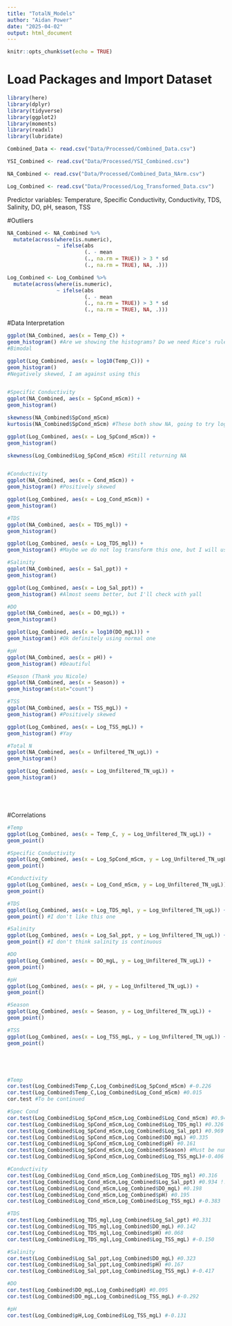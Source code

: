```yaml
---
title: "TotalN_Models"
author: "Aidan Power"
date: "2025-04-02"
output: html_document
---
```


```r
knitr::opts_chunk$set(echo = TRUE)
```

# Load Packages and Import Dataset

```r
library(here)
library(dplyr)
library(tidyverse)
library(ggplot2)
library(moments)
library(readxl)
library(lubridate)

```

```r

Combined_Data <- read.csv("Data/Processed/Combined_Data.csv")

YSI_Combined <- read.csv("Data/Processed/YSI_Combined.csv")

NA_Combined <- read.csv("Data/Processed/Combined_Data_NArm.csv")

Log_Combined <- read.csv("Data/Processed/Log_Transformed_Data.csv")

```

Predictor variables: Temperature, Specific Conductivity, Conductivity, TDS, Salinity, DO, pH, season, TSS

#Outliers

```r

NA_Combined <- NA_Combined %>%
  mutate(across(where(is.numeric), 
                ~ ifelse(abs
                         (. - mean
                         (., na.rm = TRUE)) > 3 * sd
                         (., na.rm = TRUE), NA, .)))

Log_Combined <- Log_Combined %>%
  mutate(across(where(is.numeric), 
                ~ ifelse(abs
                         (. - mean
                         (., na.rm = TRUE)) > 3 * sd
                         (., na.rm = TRUE), NA, .))) 


```



#Data Interpretation

```r

ggplot(NA_Combined, aes(x = Temp_C)) +
geom_histogram() #Are we showing the histograms? Do we need Rice's rule?
#Bimodal

ggplot(Log_Combined, aes(x = log10(Temp_C))) +
geom_histogram()
#Negatively skewed, I am against using this


#Specific Conductivity
ggplot(NA_Combined, aes(x = SpCond_mScm)) +
geom_histogram() 

skewness(NA_Combined$SpCond_mScm)
kurtosis(NA_Combined$SpCond_mScm) #These both show NA, going to try log transforming

ggplot(Log_Combined, aes(x = Log_SpCond_mScm)) +
geom_histogram()

skewness(Log_Combined$Log_SpCond_mScm) #Still returning NA


#Conductivity
ggplot(NA_Combined, aes(x = Cond_mScm)) +
geom_histogram() #Positively skewed

ggplot(Log_Combined, aes(x = Log_Cond_mScm)) +
geom_histogram()

#TDS
ggplot(NA_Combined, aes(x = TDS_mgl)) +
geom_histogram() 

ggplot(Log_Combined, aes(x = Log_TDS_mgl)) +
geom_histogram() #Maybe we do not log transform this one, but I will use what yall use

#Salinity
ggplot(NA_Combined, aes(x = Sal_ppt)) +
geom_histogram() 

ggplot(Log_Combined, aes(x = Log_Sal_ppt)) +
geom_histogram() #Almost seems better, but I'll check with yall

#DO
ggplot(NA_Combined, aes(x = DO_mgL)) +
geom_histogram() 

ggplot(Log_Combined, aes(x = log10(DO_mgL))) +
geom_histogram() #Ok definitely using normal one

#pH
ggplot(NA_Combined, aes(x = pH)) +
geom_histogram() #Beautiful

#Season (Thank you Nicole)
ggplot(NA_Combined, aes(x = Season)) +
geom_histogram(stat="count") 

#TSS
ggplot(NA_Combined, aes(x = TSS_mgL)) +
geom_histogram() #Positively skewed

ggplot(Log_Combined, aes(x = Log_TSS_mgL)) +
geom_histogram() #Yay

#Total N
ggplot(NA_Combined, aes(x = Unfiltered_TN_ugL)) +
geom_histogram() 

ggplot(Log_Combined, aes(x = Log_Unfiltered_TN_ugL)) +
geom_histogram()






```

#Correlations

```r

#Temp
ggplot(Log_Combined, aes(x = Temp_C, y = Log_Unfiltered_TN_ugL)) +
geom_point()

#Specific Conductivity
ggplot(Log_Combined, aes(x = Log_SpCond_mScm, y = Log_Unfiltered_TN_ugL)) +
geom_point()

#Conductivity
ggplot(Log_Combined, aes(x = Log_Cond_mScm, y = Log_Unfiltered_TN_ugL)) +
geom_point()

#TDS
ggplot(Log_Combined, aes(x = Log_TDS_mgl, y = Log_Unfiltered_TN_ugL)) +
geom_point() #I don't like this one

#Salinity
ggplot(Log_Combined, aes(x = Log_Sal_ppt, y = Log_Unfiltered_TN_ugL)) +
geom_point() #I don't think salinity is continuous

#DO
ggplot(Log_Combined, aes(x = DO_mgL, y = Log_Unfiltered_TN_ugL)) +
geom_point() 

#pH
ggplot(Log_Combined, aes(x = pH, y = Log_Unfiltered_TN_ugL)) +
geom_point() 

#Season
ggplot(Log_Combined, aes(x = Season, y = Log_Unfiltered_TN_ugL)) +
geom_point() 

#TSS
ggplot(Log_Combined, aes(x = Log_TSS_mgL, y = Log_Unfiltered_TN_ugL)) +
geom_point() 






```

```r
#Temp
cor.test(Log_Combined$Temp_C,Log_Combined$Log_SpCond_mScm) #-0.226
cor.test(Log_Combined$Temp_C,Log_Combined$Log_Cond_mScm) #0.015
cor.test #To be continued

#Spec Cond
cor.test(Log_Combined$Log_SpCond_mScm,Log_Combined$Log_Cond_mScm) #0.94 !!!
cor.test(Log_Combined$Log_SpCond_mScm,Log_Combined$Log_TDS_mgl) #0.326
cor.test(Log_Combined$Log_SpCond_mScm,Log_Combined$Log_Sal_ppt) #0.969 !!!
cor.test(Log_Combined$Log_SpCond_mScm,Log_Combined$DO_mgL) #0.335
cor.test(Log_Combined$Log_SpCond_mScm,Log_Combined$pH) #0.161
cor.test(Log_Combined$Log_SpCond_mScm,Log_Combined$Season) #Must be numeric
cor.test(Log_Combined$Log_SpCond_mScm,Log_Combined$Log_TSS_mgL)#-0.406

#Conductivity
cor.test(Log_Combined$Log_Cond_mScm,Log_Combined$Log_TDS_mgl) #0.316
cor.test(Log_Combined$Log_Cond_mScm,Log_Combined$Log_Sal_ppt) #0.934 !!!
cor.test(Log_Combined$Log_Cond_mScm,Log_Combined$DO_mgL) #0.198
cor.test(Log_Combined$Log_Cond_mScm,Log_Combined$pH) #0.195
cor.test(Log_Combined$Log_Cond_mScm,Log_Combined$Log_TSS_mgL) #-0.383

#TDS
cor.test(Log_Combined$Log_TDS_mgl,Log_Combined$Log_Sal_ppt) #0.331
cor.test(Log_Combined$Log_TDS_mgl,Log_Combined$DO_mgL) #0.142
cor.test(Log_Combined$Log_TDS_mgl,Log_Combined$pH) #0.068
cor.test(Log_Combined$Log_TDS_mgl,Log_Combined$Log_TSS_mgL) #-0.150

#Salinity
cor.test(Log_Combined$Log_Sal_ppt,Log_Combined$DO_mgL) #0.323
cor.test(Log_Combined$Log_Sal_ppt,Log_Combined$pH) #0.167
cor.test(Log_Combined$Log_Sal_ppt,Log_Combined$Log_TSS_mgL) #-0.417

#DO
cor.test(Log_Combined$DO_mgL,Log_Combined$pH) #0.095
cor.test(Log_Combined$DO_mgL,Log_Combined$Log_TSS_mgL) #-0.292

#pH
cor.test(Log_Combined$pH,Log_Combined$Log_TSS_mgL) #-0.131









```


